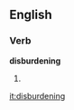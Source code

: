 ==English==

===Verb===
'''disburdening'''

# {{present participle of|[[disburden]]}}

[[it:disburdening]]